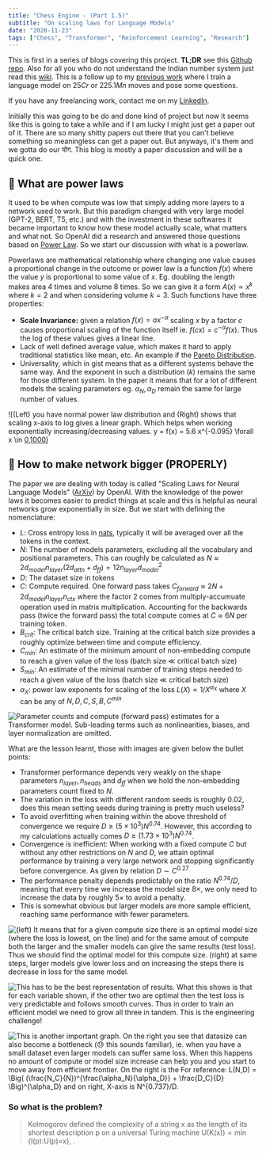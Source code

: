 ```yaml
---
title: "Chess Engine - (Part 1.5)"
subtitle: "On scaling laws for Language Models"
date: "2020-11-23"
tags: ["Chess", "Transformer", "Reinforcement Learning", "Research"]
---
```


This is first in a series of blogs covering this project. **TL;DR** see this [Github repo](https://github.com/yashbonde/chess_lm). Also for all you who do not understand the Indian number system just read this [wiki](https://en.wikipedia.org/wiki/Indian_numbering_system). This is a follow up to my [previous work](./chess-lm.htmlx) where I train a language model on $25Cr$ or $225.1Mn$ moves and pose some questions.

If you have any freelancing work, contact me on my [LinkedIn](https://www.linkedin.com/in/yash-bonde/).

Initially this was going to be do and done kind of project but now it seems like this is going to take a while and if I am lucky I might just get a paper out of it. There are so many shitty papers out there that you can't believe something so meaningless can get a paper out. But anyways, it's them and we gotta do our योग. This blog is mostly a paper discussion and will be a quick one.

## 📶 What are power laws

It used to be when compute was low that simply adding more layers to a network used to work. But this paradigm changed with very large model (GPT-2, BERT, T5, etc.) and with the investment in these softwares it became important to know how these model actually scale, what matters and what not. So OpenAI did a research and answered those questions based on [Power Law](https://en.wikipedia.org/wiki/Power_law). So we start our discussion with what is a powerlaw.

Powerlaws are mathematical relationship where changing one value causes a proportional change in the outcome or power law is a function $f(x)$ where the value $y$ is proportional to some value of $x$. Eg. doubling the length makes area $4$ times and volume $8$ times. So we can give it a form $A(x) \propto x^k$ where $k = 2$ and when considering volume $k = 3$. Such functions have three properties:

- **Scale Invariance:** given a relation $f(x) = ax^{-\alpha}$ scaling $x$ by a factor $c$ causes proportional scaling of the function itself ie. $f(cx) = c^{-\alpha} f(x)$. Thus the log of these values gives a linear line.
- Lack of well defined average value, which makes it hard to apply traditional statistics like mean, etc. An example if the [Pareto Distribution](https://en.wikipedia.org/wiki/Pareto_distribution).
- Universality, which in gist means that as a different systems behave the same way. And the exponent in such a distribution ($k$) remains the same for those different system. In the paper it means that for a lot of different models the scaling parameters eg. $\alpha_N, \alpha_D$ remain the same for large number of values.

![(Left) you have normal power law distribution and (Right) shows that scaling x-axis to log gives a linear graph. Which helps when working exponentially increasing/decreasing values. y = f(x) = 5.6 x^{-0.095} \forall x \in [0,1000)](https://ndotovhaihcfvwintgpc.supabase.co/storage/v1/object/public/yashbonde/old/chess-lm-4.png)

## 📶 How to make network bigger (PROPERLY)

The paper we are dealing with today is called "Scaling Laws for Neural Language Models" ([ArXiv](http://arxiv.org/abs/2001.08361)) by OpenAI. With the knowledge of the power laws it becomes easier to predict things at scale and this is helpful as neural networks grow exponentially in size. But we start with defining the nomenclature:

- $L$: Cross entropy loss in [nats](https://en.wikipedia.org/wiki/Nat_(unit)), typically it will be averaged over all the tokens in the context.
- $N$: The number of models parameters, excluding all the vocabulary and positional parameters. This can roughly be calculated as $N \approx 2d_{model}n_{layer}(2 d_{attn} + d_{ff}) = 12n_{layer}d_{model}^2$
- $D$: The dataset size in tokens
- $C$: Compute required. One forward pass takes $C_{forward} \approx 2N + 2d_{model}n_{layer}n_{ctx}$ where the factor $2$ comes from multiply-accumuate operation used in matrix multiplication. Accounting for the backwards pass (twice the forward pass) the total compute comes at $C \approx 6N$ per training token.
- $B_{crit}$: The critical batch size. Training at the critical batch size provides a roughly optimize between time and compute efficiency.
- $C_{min}$: An estimate of the minimum amount of non-embedding compute to reach a given value of the loss (batch size $\ll$ critical batch size)
- $S_{min}$: An estimate of the minimal number of training steps needed to reach a given value of the loss (batch size $\ll$ critical batch size)
- $\alpha_X$: power law exponents for scaling of the loss $L(X) \propto 1/X^{\alpha_X}$ where $X$ can be any of $N,D,C,S,B,C^{min}$

![Parameter counts and compute (forward pass) estimates for a Transformer model. Sub-leading terms such as nonlinearities, biases, and layer normalization are omitted.](https://ndotovhaihcfvwintgpc.supabase.co/storage/v1/object/public/yashbonde/old/chess-lm-4.png)

What are the lesson learnt, those with images are given below the bullet points:

- Transformer performance depends very weakly on the shape parameters $n_{layer}, n_{heads}$ and $d_{ff}$ when we hold the non-embedding parameters count fixed to $N$.
- The variation in the loss with different random seeds is roughly $0.02$, does this mean setting seeds during training is pretty much useless?
- To avoid overfitting when training within the above threshold of convergence we require $D \geq (5 \times 10^3) N^{0.74}$. However, this according to my calculations actually comes $D \geq (1.73 \times 10^3) N^{0.74}$.
- Convergence is inefficient: When working with a fixed compute $C$ but without any other restrictions on $N$ and $D$, we attain optimal performance by training a very large network and stopping significantly before convergence. As given by relation $D \sim C^{0.27}$
- The performance penalty depends predictably on the ratio $N^{0.74}/D$, meaning that every time we increase the model size $8\times$, we only need to increase the data by roughly $5\times$ to avoid a penalty.
- This is somewhat obvious but larger models are more sample efficient, reaching same performance with fewer parameters.

![(left) It means that for a given compute size there is an optimal model size (where the loss is lowest, on the line) and for the same amout of compute both the larger and the smaller models can give the same results (test loss). Thus we should find the optimal model for this compute size. (right) at same steps, larger models give lower loss and on increasing the steps there is decrease in loss for the same model.](https://ndotovhaihcfvwintgpc.supabase.co/storage/v1/object/public/yashbonde/old/chess-lm-6.png)

![This has to be the best representation of results. What this shows is that for each variable shown, if the other two are optimal then the test loss is very predictable and follows smooth curves. Thus in order to train an efficient model we need to grow all three in tandem. This is the engineering challenge!](https://ndotovhaihcfvwintgpc.supabase.co/storage/v1/object/public/yashbonde/old/chess-lm-7.png)

![This is another important graph. On the right you see that datasize can also become a bottleneck (😓 this sounds familiar), ie. when you have a small dataset even larger models can suffer same loss. When this happens no amount of compute or model size increase can help you and you start to move away from efficient frontier. On the right is the For reference: L(N,D) = \Big( (\frac{N_C}{N})^{\frac{\alpha_N}{\alpha_D}} + \frac{D_C}{D} \Big)^{\alpha_D} and on right, X-axis is N^{0.737}/D.](https://ndotovhaihcfvwintgpc.supabase.co/storage/v1/object/public/yashbonde/old/chess-lm-8.png)

### So what is the problem?

> Kolmogorov defined the complexity of a string $\text{x}$ as the length of its shortest description $\text{p}$ on a universal Turing machine $\text{U(K(x))} = \min\{\text{l(p):U(p)=x}\}$, .
